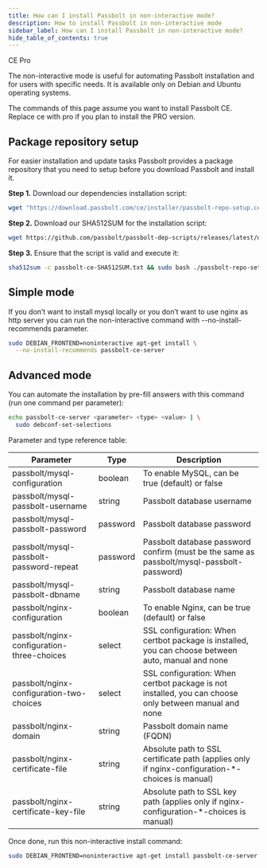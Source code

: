 ```yaml
---
title: How can I install Passbolt in non-interactive mode?
description: How to install Passbolt in non-interactive mode
sidebar_label: How can I install Passbolt in non-interactive mode?
hide_table_of_contents: true
---
```



<div style={{display: "flex", gap: "1rem"}}>
  <Chips link="https://www.passbolt.com/ce/docker" isUnderMainTitle={true}>CE</Chips>
  <Chips link="https://www.passbolt.com/pricing/pro" isUnderMainTitle={true}>Pro</Chips>
</div>

The non-interactive mode is useful for automating Passbolt installation and for users with specific needs. It is available only on Debian and Ubuntu operating systems.

The commands of this page assume you want to install Passbolt CE. Replace ce with pro if you plan to install the PRO version.
## Package repository setup

For easier installation and update tasks Passbolt provides a package repository that you need to setup before you download Passbolt and install it.

**Step 1.** Download our dependencies installation script:

```bash
wget "https://download.passbolt.com/ce/installer/passbolt-repo-setup.ce.sh"
```

**Step 2.** Download our SHA512SUM for the installation script:

```bash
wget https://github.com/passbolt/passbolt-dep-scripts/releases/latest/download/passbolt-ce-SHA512SUM.txt
```

**Step 3.** Ensure that the script is valid and execute it:

```bash
sha512sum -c passbolt-ce-SHA512SUM.txt && sudo bash ./passbolt-repo-setup.ce.sh  || echo \"Bad checksum. Aborting\" && rm -f passbolt-repo-setup.ce.sh
```

## Simple mode

If you don’t want to install mysql locally or you don’t want to use nginx as http server you can run the non-interactive command with --no-install-recommends parameter.
```bash
sudo DEBIAN_FRONTEND=noninteractive apt-get install \
  --no-install-recommends passbolt-ce-server
```
## Advanced mode

You can automate the installation by pre-fill answers with this command (run one command per parameter):
```bash
echo passbolt-ce-server <parameter> <type> <value> | \
  sudo debconf-set-selections
```
Parameter and type reference table:

| Parameter                                  | Type     | Description                                                                                           |
| ------------------------------------------ | -------- | ----------------------------------------------------------------------------------------------------- |
| passbolt/mysql-configuration               | boolean  | To enable MySQL, can be true (default) or false                                                       |
| passbolt/mysql-passbolt-username           | string   | Passbolt database username                                                                            |
| passbolt/mysql-passbolt-password           | password | Passbolt database password                                                                            |
| passbolt/mysql-passbolt-password-repeat    | password | Passbolt database password confirm (must be the same as passbolt/mysql-passbolt-password)             |
| passbolt/mysql-passbolt-dbname             | string   | Passbolt database name                                                                                |
| passbolt/nginx-configuration               | boolean  | To enable Nginx,  can be true (default) or false                                                      |
| passbolt/nginx-configuration-three-choices | select   | SSL configuration: When certbot package is installed, you can choose between auto, manual and none    |
| passbolt/nginx-configuration-two-choices   | select   | SSL configuration: When certbot package is not installed, you can choose only between manual and none |
| passbolt/nginx-domain                      | string   | Passbolt domain name (FQDN)                                                                           |
| passbolt/nginx-certificate-file            | string   | Absolute path to SSL certificate path (applies only if nginx-configuration-*-choices is manual)       |
| passbolt/nginx-certificate-key-file        | string   | Absolute path to SSL key path (applies only if nginx-configuration-*-choices is manual)               |


Once done, run this non-interactive install command:

```bash
sudo DEBIAN_FRONTEND=noninteractive apt-get install passbolt-ce-server
```
